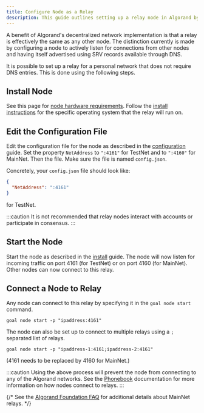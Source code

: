 ```yaml
---
title: Configure Node as a Relay
description: This guide outlines setting up a relay node in Algorand by configuring NetAddress in config.json and connecting other nodes via goal node start. Relay nodes should avoid account interaction or consensus participation.
---
```


A benefit of Algorand's decentralized network implementation is that a relay is effectively the same as any other node. The distinction currently is made by configuring a node to actively listen for connections from other nodes and having itself advertised using SRV records available through DNS.

It is possible to set up a relay for a personal network that does not require DNS entries. This is done using the following steps.

## Install Node

See this page for [node hardware requirements](/nodes/installation/manual-installation#hardware-requirements).
Follow the [install instructions](/nodes/installation/manual-installation) for the specific operating system that the relay will run on.

## Edit the Configuration File

Edit the configuration file for the node as described in the [configuration](/nodes/reference/config-settings) guide. Set the property `NetAddress` to `":4161"` for TestNet and to `":4160"` for MainNet. Then the file. Make sure the file is named `config.json`.

Concretely, your `config.json` file should look like:

```json
{
  "NetAddress": ":4161"
}
```

for TestNet.

:::caution
It is not recommended that relay nodes interact with accounts or participate in consensus.
:::

## Start the Node

Start the node as described in the [install](/nodes/installation/manual-installation) guide. The node will now listen for incoming traffic on port 4161 (for TestNet) or on port 4160 (for MainNet). Other nodes can now connect to this relay.

## Connect a Node to Relay

Any node can connect to this relay by specifying it in the `goal node start` command.

```
goal node start -p "ipaddress:4161"
```

The node can also be set up to connect to multiple relays using a `;` separated list of relays.

```
goal node start -p "ipaddress-1:4161;ipaddress-2:4161"
```

(4161 needs to be replaced by 4160 for MainNet.)

:::caution
Using the above process will prevent the node from connecting to any of the Algorand networks. See the [Phonebook](https://developer.algorand.org/docs/run-a-node/reference/artifacts/?from_query=phonebook#phonebookjson) documentation for more information on how nodes connect to relays.
:::

{/* See the [Algorand Foundation FAQ](https://www.algorand.foundation/general-faq#04-faq) for additional details about MainNet relays. */}
